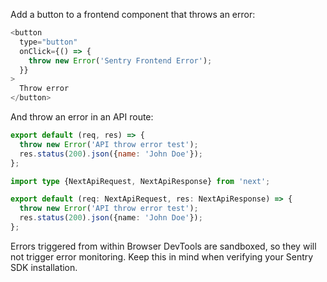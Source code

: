 Add a button to a frontend component that throws an error:

```javascript {filename:pages/index.js}
<button
  type="button"
  onClick={() => {
    throw new Error('Sentry Frontend Error');
  }}
>
  Throw error
</button>
```

And throw an error in an API route:

```javascript {filename:pages/api/error.js}
export default (req, res) => {
  throw new Error('API throw error test');
  res.status(200).json({name: 'John Doe'});
};
```

```typescript {filename:pages/api/error.ts}
import type {NextApiRequest, NextApiResponse} from 'next';

export default (req: NextApiRequest, res: NextApiResponse) => {
  throw new Error('API throw error test');
  res.status(200).json({name: 'John Doe'});
};
```

<Note>

Errors triggered from within Browser DevTools are sandboxed, so they will not trigger error monitoring. Keep this in mind when verifying your Sentry SDK installation.

</Note>
